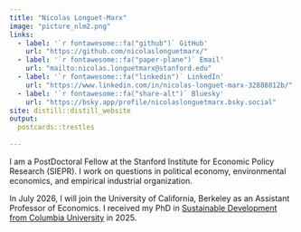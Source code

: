 ```yaml
---
title: "Nicolas Longuet-Marx"
image: "picture_nlm2.png"
links:
  - label: '`r fontawesome::fa("github")` GitHub'
    url: "https://github.com/nicolaslonguetmarx/"
  - label: '`r fontawesome::fa("paper-plane")` Email'
    url: "mailto:nicolas.longuetmarx@stanford.edu"
  - label: '`r fontawesome::fa("linkedin")` LinkedIn'
    url: "https://www.linkedin.com/in/nicolas-longuet-marx-32888812b/"
  - label: '`r fontawesome::fa("share-alt")` Bluesky'
    url: "https://bsky.app/profile/nicolaslonguetmarx.bsky.social"
site: distill::distill_website
output:
  postcards::trestles
    
---
```


I am a PostDoctoral Fellow at the Stanford Institute for Economic Policy Research (SIEPR). I work on questions in political economy, environmental economics, and empirical industrial organization. 

In July 2026, I will join the University of California, Berkeley as an Assistant Professor of Economics. I received my PhD in [Sustainable Development from Columbia University](https://www.sipa.columbia.edu/sipa-education/phd-sustainable-development) in 2025.





